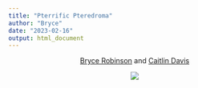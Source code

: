 ```yaml
---
title: "Pterrific Pteredroma"
author: "Bryce"
date: "2023-02-16"
output: html_document
---
```


<center> [Bryce Robinson](https://github.com/bwr46) and [Caitlin Davis](https://github.com/CaitlinMDee)

![](https://cdn.download.ams.birds.cornell.edu/api/v1/asset/178781331/1800)
